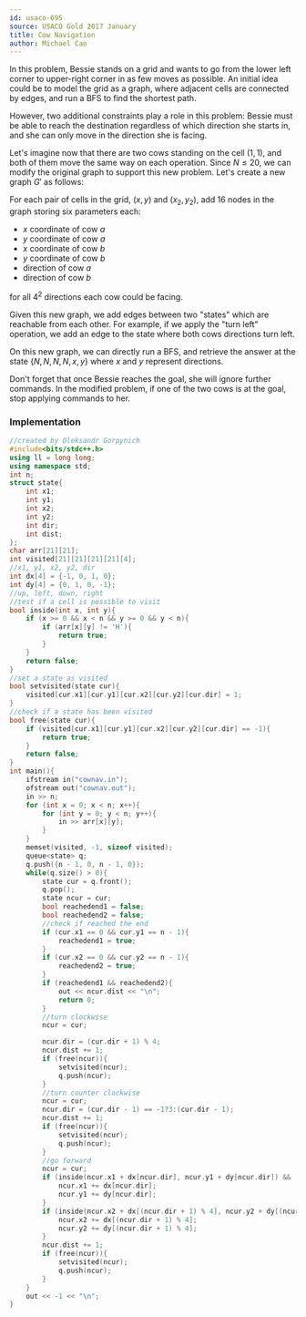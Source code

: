 ```yaml
---
id: usaco-695
source: USACO Gold 2017 January
title: Cow Navigation
author: Michael Cao
---
```


In this problem, Bessie stands on a grid and wants to go from the lower left
corner to upper-right corner in as few moves as possible. An initial idea could
be to model the grid as a graph, where adjacent cells are connected by edges,
and run a BFS to find the shortest path.

However, two additional constraints play a role in this problem: Bessie must be
able to reach the destination regardless of which direction she starts in, and
she can only move in the direction she is facing.

Let's imagine now that there are two cows standing on the cell $(1, 1)$, and
both of them move the same way on each operation. Since $N \leq 20$, we can
modify the original graph to support this new problem. Let's create a new graph
$G'$ as follows:

For each pair of cells in the grid, $(x, y)$ and $(x_2, y_2)$, add $16$ nodes in
the graph storing six parameters each:

- $x$ coordinate of cow $a$
- $y$ coordinate of cow $a$
- $x$ coordinate of cow $b$
- $y$ coordinate of cow $b$
- direction of cow $a$
- direction of cow $b$

for all $4 ^ 2$ directions each cow could be facing.

Given this new graph, we add edges between two "states" which are reachable from
each other. For example, if we apply the "turn left" operation, we add an edge
to the state where both cows directions turn left.

On this new graph, we can directly run a BFS, and retrieve the answer at the
state $\{N, N, N, N, x, y\}$ where $x$ and $y$ represent directions.

<Warning>

Don't forget that once Bessie reaches the goal, she will ignore further
commands. In the modified problem, if one of the two cows is at the goal, stop
applying commands to her.

</Warning>

<!-- (Ben - equivalent to existing editorial) -->

<!-- You can change it, but keep the section on making modifications to graphs before. Maybe replace with a problem w/o a good editorial? -->

### Implementation

<LanguageSection>

<CPPSection>

```cpp
//created by Oleksandr Gorpynich
#include<bits/stdc++.h>
using ll = long long;
using namespace std;
int n;
struct state{
	int x1;
	int y1;
	int x2;
	int y2;
	int dir;
	int dist;
};
char arr[21][21];
int visited[21][21][21][21][4];
//x1, y1, x2, y2, dir
int dx[4] = {-1, 0, 1, 0};
int dy[4] = {0, 1, 0, -1};
//up, left, down, right
//test if a cell is possible to visit
bool inside(int x, int y){
	if (x >= 0 && x < n && y >= 0 && y < n){
		if (arr[x][y] != 'H'){
			return true;
		}
	}
	return false;
}
//set a state as visited
bool setvisited(state cur){
	visited[cur.x1][cur.y1][cur.x2][cur.y2][cur.dir] = 1;
}
//check if a state has been visited
bool free(state cur){
	if (visited[cur.x1][cur.y1][cur.x2][cur.y2][cur.dir] == -1){
		return true;
	}
	return false;
}
int main(){
	ifstream in("cownav.in");
	ofstream out("cownav.out");
	in >> n;
	for (int x = 0; x < n; x++){
		for (int y = 0; y < n; y++){
			in >> arr[x][y];
		}
	}
	memset(visited, -1, sizeof visited);
	queue<state> q;
	q.push({n - 1, 0, n - 1, 0});
	while(q.size() > 0){
		state cur = q.front();
		q.pop();
		state ncur = cur;
		bool reachedend1 = false;
		bool reachedend2 = false;
		//check if reached the end
		if (cur.x1 == 0 && cur.y1 == n - 1){
			reachedend1 = true;
		}
		if (cur.x2 == 0 && cur.y2 == n - 1){
			reachedend2 = true;
		}
		if (reachedend1 && reachedend2){
			out << ncur.dist << "\n";
			return 0;
		}
		//turn clockwise
		ncur = cur;

		ncur.dir = (cur.dir + 1) % 4;
		ncur.dist += 1;
		if (free(ncur)){
			setvisited(ncur);
			q.push(ncur);
		}
		//turn counter clockwise
		ncur = cur;
		ncur.dir = (cur.dir - 1) == -1?3:(cur.dir - 1);
		ncur.dist += 1;
		if (free(ncur)){
			setvisited(ncur);
			q.push(ncur);
		}
		//go forward
		ncur = cur;
		if (inside(ncur.x1 + dx[ncur.dir], ncur.y1 + dy[ncur.dir]) && !reachedend1){
			ncur.x1 += dx[ncur.dir];
			ncur.y1 += dy[ncur.dir];
		}
		if (inside(ncur.x2 + dx[(ncur.dir + 1) % 4], ncur.y2 + dy[(ncur.dir + 1) % 4]) && !reachedend2){
			ncur.x2 += dx[(ncur.dir + 1) % 4];
			ncur.y2 += dy[(ncur.dir + 1) % 4];
		}
		ncur.dist += 1;
		if (free(ncur)){
			setvisited(ncur);
			q.push(ncur);
		}
	}
	out << -1 << "\n";
}
```

</CPPSection>
</LanguageSection>
